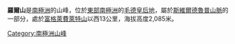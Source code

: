 {{coord|72|18|S|0|21|E|display=title}}

'''羅爾山'''是[[南極洲|南極洲]]的山峰，位於[[東部南極洲|東部南極洲]]的[[毛德皇后地|毛德皇后地]]，屬於[[斯維爾德魯普山脈|斯維爾德魯普山脈]]的一部分，處於[[富格萊費萊特山|富格萊費萊特山]]以西13公里，海拔高度2,085米。

{{Antarctica-geo-stub}}
[[Category:南極洲山峰|Category:南極洲山峰]]